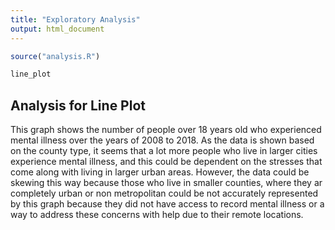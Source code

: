 ```yaml
---
title: "Exploratory Analysis"
output: html_document
---
```


```r
source("analysis.R")
```


```r
line_plot
```

## Analysis for Line Plot
This graph shows the number of people over 18 years old who experienced mental illness
over the years of 2008 to 2018. As the data is shown based on the county type, it seems
that a lot more people who live in larger cities experience mental illness, and this could
be dependent on the stresses that come along with living in larger urban areas. However,
the data could be skewing this way because those who live in smaller counties, where
they ar completely urban or non metropolitan could be not accurately represented by this
graph because they did not have access to record mental illness or a way to address these
concerns with help due to their remote locations. 